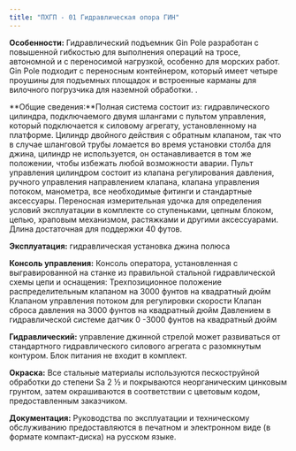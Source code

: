 ```yaml
---
title: "ПХГП - 01 Гидравлическая опора ГИН"
---
```


**Особенности:** Гидравлический подъемник Gin Pole разработан с повышенной гибкостью для выполнения операций на тросе, автономной и с переносимой нагрузкой, особенно для морских работ. Gin Pole подходит с переносным контейнером, который имеет четыре проушины для подъемных площадок и встроенные карманы для вилочного погрузчика для наземной обработки. .

**Общие сведения:**Полная система состоит из: гидравлического цилиндра, подключаемого двумя шлангами с пультом управления, который подключается к силовому агрегату, установленному на платформе. Цилиндр двойного действия с обратным клапаном, так что в случае шланговой трубы ломается во время установки столба для джина, цилиндр не используется, он останавливается в том же положении, чтобы избежать любой возможности аварии. Пульт управления цилиндром состоит из клапана регулирования давления, ручного управления направлением клапана, клапана управления потоком, манометра, все необходимые фитинги и стандартные аксессуары. Переносная измерительная удочка для определения условий эксплуатации в комплекте со ступеньками, цепным блоком, цепью, храповым механизмом, растяжками и другими аксессуарами. Длина достаточная для поддержки 40 футов.

**Эксплуатация:** гидравлическая установка джина полюса

**Консоль управления:** Консоль оператора, установленная с выгравированной на станке из правильной стальной гидравлической схемы цепи и оснащения: Трехпозиционное положение распределительным клапаном на 3000 фунтов на квадратный дюйм Клапаном управления потоком для регулировки скорости Клапан сброса давления на 3000 фунтов на квадратный дюйм Давлением в гидравлической системе датчик 0 -3000 фунтов на квадратный дюйм

**Гидравлический:** управление джинной стрелой может развиваться от стандартного гидравлического силового агрегата с разомкнутым контуром. Блок питания не входит в комплект.

**Окраска:** Все стальные материалы используются пескоструйной обработки до степени Sa 2 ½ и покрываются неорганическим цинковым грунтом, затем окрашиваются в соответствии с цветовым кодом, предоставленным заказчиком.

**Документация:** Руководства по эксплуатации и техническому обслуживанию предоставляются в печатном и электронном виде (в формате компакт-диска) на русском языке.